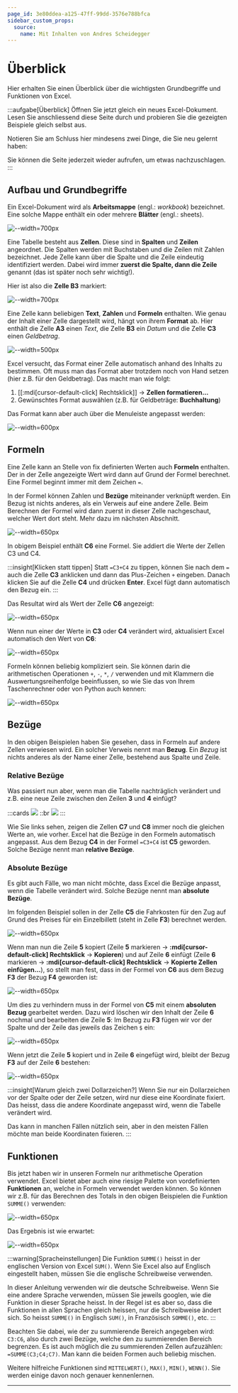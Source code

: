 ```yaml
---
page_id: 3e80ddea-a125-47ff-99dd-3576e788bfca
sidebar_custom_props:
  source:
    name: Mit Inhalten von Andres Scheidegger
---
```


# Überblick
Hier erhalten Sie einen Überblick über die wichtigsten Grundbegriffe und Funktionen von Excel.

:::aufgabe[Überblick]
<TaskState id="e3a35b54-f8b5-4524-9581-6e554b41dc20" />
Öffnen Sie jetzt gleich ein neues Excel-Dokument. Lesen Sie anschliessend diese Seite durch und probieren Sie die gezeigten Beispiele gleich selbst aus.

Notieren Sie am Schluss hier mindesens zwei Dinge, die Sie neu gelernt haben:

<QuillV2 id="f9a76a8c-0f9f-4b1a-8ccc-ca76fe99ab55" />

Sie können die Seite jederzeit wieder aufrufen, um etwas nachzuschlagen.
:::

## Aufbau und Grundbegriffe
Ein Excel-Dokument wird als **Arbeitsmappe** (engl.: _workbook_) bezeichnet. Eine solche Mappe enthält ein oder mehrere **Blätter** (engl.: sheets).

![--width=700px](img/workbook_sheet.png)

Eine Tabelle besteht aus **Zellen**. Diese sind in **Spalten** und **Zeilen** angeordnet. Die Spalten werden mit Buchstaben und die Zeilen mit Zahlen bezeichnet. Jede Zelle kann über die Spalte und die Zeile eindeutig identifiziert werden. Dabei wird immer **zuerst die Spalte, dann die Zeile** genannt (das ist später noch sehr wichtig!).

Hier ist also die **Zelle __B3__** markiert:

![--width=700px](img/zeilen_spalten_zellen.png)

Eine Zelle kann beliebigen **Text**, **Zahlen** und **Formeln** enthalten. Wie genau der Inhalt einer Zelle dargestellt wird, hängt von ihrem **Format** ab. Hier enthält die Zelle __A3__ einen _Text_, die Zelle __B3__ ein _Datum_ und die Zelle __C3__ einen _Geldbetrag_.

![--width=500px](img/formate.png)

Excel versucht, das Format einer Zelle automatisch anhand des Inhalts zu bestimmen. Oft muss man das Format aber trotzdem noch von Hand setzen (hier z.B. für den Geldbetrag). Das macht man wie folgt:
1. [[:mdi[cursor-default-click] Rechtsklick]] → __Zellen formatieren…__
2. Gewünschtes Format auswählen (z.B. für Geldbeträge: __Buchhaltung__)

Das Format kann aber auch über die Menuleiste angepasst werden:

![--width=600px](img/format_anpassen.png)

## Formeln
Eine Zelle kann an Stelle von fix definierten Werten auch **Formeln** enthalten. Der in der Zelle angezeigte Wert wird dann auf Grund der Formel berechnet. Eine Formel beginnt immer mit dem Zeichen `=`. 

In der Formel können Zahlen und **Bezüge** miteinander verknüpft werden. Ein Bezug ist nichts anderes, als ein Verweis auf eine andere Zelle. Beim Berechnen der Formel wird dann zuerst in dieser Zelle nachgeschaut, welcher Wert dort steht. Mehr dazu im nächsten Abschnitt.

![--width=650px](img/formel_addition.png)

In obigem Beispiel enthält __C6__ eine Formel. Sie addiert die Werte der Zellen C3 und C4.

:::insight[Klicken statt tippen]
Statt `=C3+C4` zu tippen, können Sie nach dem `=` auch die Zelle __C3__ anklicken und dann das Plus-Zeichen `+` eingeben. Danach klicken Sie auf die Zelle __C4__ und drücken __Enter__. Excel fügt dann automatisch den Bezug ein.
:::

Das Resultat wird als Wert der Zelle __C6__ angezeigt:

![--width=650px](img/formel_addition_res.png)

Wenn nun einer der Werte in __C3__ oder __C4__ verändert wird, aktualisiert Excel automatisch den Wert von __C6__:

![--width=650px](img/formel_addition_res_mod.png)

Formeln können beliebig kompliziert sein. Sie können darin die arithmetischen Operationen `+`, `-`, `*`, `/` verwenden und mit Klammern die Auswertungsreihenfolge beeinflussen, so wie Sie das von Ihrem Taschenrechner oder von Python auch kennen:

![--width=650px](img/formel_komplex.png)

## Bezüge
In den obigen Beispielen haben Sie gesehen, dass in Formeln auf andere Zellen verwiesen wird. Ein solcher Verweis nennt man **Bezug**. Ein _Bezug_ ist nichts anderes als der Name einer Zelle, bestehend aus Spalte und Zeile.

### Relative Bezüge
Was passiert nun aber, wenn man die Tabelle nachträglich verändert und z.B. eine neue Zeile zwischen den Zeilen __3__ und __4__ einfügt?

:::cards
![](img/bezug_angepasst_res.png)
::br
![](img/bezug_angepasst.png)
:::

Wie Sie links sehen, zeigen die Zellen __C7__ und __C8__ immer noch die gleichen Werte an, wie vorher. Excel hat die Bezüge in den Formeln automatisch angepasst. Aus dem Bezug __C4__ in der Formel `=C3+C4` ist __C5__ geworden. Solche Bezüge nennt man **relative Bezüge**. 

### Absolute Bezüge
Es gibt auch Fälle, wo man nicht möchte, dass Excel die Bezüge anpasst, wenn die Tabelle verändert wird. Solche Bezüge nennt man **absolute Bezüge**. 

Im folgenden Beispiel sollen in der Zelle __C5__ die Fahrkosten für den Zug auf Grund des Preises für ein Einzelbillett (steht in Zelle __F3__) berechnet werden. 

![--width=650px](img/bezug_abs_1.png)

Wenn man nun die Zeile __5__ kopiert (Zeile __5__ markieren → __:mdi[cursor-default-click] Rechtsklick__ → __Kopieren__) und auf Zeile __6__ einfügt (Zeile __6__ markieren → __:mdi[cursor-default-click] Rechtsklick__ → __Kopierte Zellen einfügen…__), so stellt man fest, dass in der Formel von __C6__ aus dem Bezug __F3__ der Bezug __F4__ geworden ist:

![--width=650px](img/bezug_abs_2.png)

Um dies zu verhindern muss in der Formel von __C5__ mit einem __absoluten Bezug__ gearbeitet werden. Dazu wird löschen wir den Inhalt der Zeile __6__ nochmal und bearbeiten die Zeile __5__: Im Bezug zu __F3__ fügen wir vor der Spalte und der Zeile das jeweils das Zeichen `$` ein:

![--width=650px](img/bezug_abs_3.png)

Wenn jetzt die Zeile __5__ kopiert und in Zeile __6__ eingefügt wird, bleibt der Bezug __F3__ auf der Zeile __6__ bestehen:

![--width=650px](img/bezug_abs_4.png)

:::insight[Warum gleich zwei Dollarzeichen?]
Wenn Sie nur ein Dollarzeichen vor der Spalte oder der Zeile setzen, wird nur diese eine Koordinate fixiert. Das heisst, dass die andere Koordinate angepasst wird, wenn die Tabelle verändert wird.

Das kann in manchen Fällen nützlich sein, aber in den meisten Fällen möchte man beide Koordinaten fixieren.
:::


## Funktionen
Bis jetzt haben wir in unseren Formeln nur arithmetische Operation verwendet. Excel bietet aber auch eine riesige Palette von vordefinierten **Funktionen** an, welche in Formeln verwendet werden können. So können wir z.B. für das Berechnen des Totals in den obigen Beispielen die Funktion `SUMME()` verwenden:

![--width=650px](img/funktion_summe.png)

Das Ergebnis ist wie erwartet:

![--width=650px](img/funktion_summe_res.png)

:::warning[Spracheinstellungen]
Die Funktion `SUMME()` heisst in der englischen Version von Excel `SUM()`. Wenn Sie Excel also auf Englisch eingestellt haben, müssen Sie die englische Schreibweise verwenden.

In dieser Anleitung verwenden wir die deutsche Schreibweise. Wenn Sie eine andere Sprache verwenden, müssen Sie jeweils googlen, wie die Funktion in dieser Sprache heisst. In der Regel ist es aber so, dass die Funktionen in allen Sprachen gleich heissen, nur die Schreibweise ändert sich. So heisst `SUMME()` in Englisch `SUM()`, in Französisch `SOMME()`, etc.
:::

Beachten Sie dabei, wie der zu summierende Bereich angegeben wird: `C3:C6`, also durch zwei Bezüge, welche den zu summierenden Bereich begrenzen. Es ist auch möglich die zu summierenden Zellen aufzuzählen: `=SUMME(C3;C4;C7)`. Man kann die beiden Formen auch beliebig mischen.

Weitere hilfreiche Funktionen sind `MITTELWERT()`, `MAX()`, `MIN()`, `WENN()`. Sie werden einige davon noch genauer kennenlernen.

---